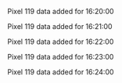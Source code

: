 Pixel 119 data added for 16:20:00

Pixel 119 data added for 16:21:00

Pixel 119 data added for 16:22:00

Pixel 119 data added for 16:23:00

Pixel 119 data added for 16:24:00

